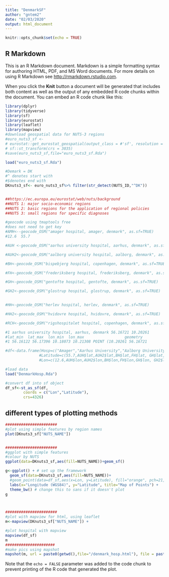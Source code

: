 ---
title: "DenmarkSF"
author: "gntem2"
date: "02/03/2020"
output: html_document
---

```{r setup, include=FALSE}
knitr::opts_chunk$set(echo = TRUE)
```

## R Markdown

This is an R Markdown document. Markdown is a simple formatting syntax for authoring HTML, PDF, and MS Word documents. For more details on using R Markdown see <http://rmarkdown.rstudio.com>.

When you click the **Knit** button a document will be generated that includes both content as well as the output of any embedded R code chunks within the document. You can embed an R code chunk like this:

```{r europe}
library(dplyr)
library(tidyverse)
library(sf)
library(eurostat)
library(leaflet)
library(mapview)
#download geospatial data for NUTS-3 regions
#euro_nuts3_sf <-
# eurostat::get_eurostat_geospatial(output_class = #'sf', resolution = '60', nuts_level = 3) %>%
# sf::st_transform(crs = 3035)
#save(euro_nuts3_sf,file="euro_nuts3_sf.Rda")

load("euro_nuts3_sf.Rda")

#Demark = DK
#^ denotes start with
#$denotes end with
DKnuts3_sf<- euro_nuts3_sf%>% filter(str_detect(NUTS_ID,"^DK"))


##https://ec.europa.eu/eurostat/web/nuts/background
##NUTS 1: major socio-economic regions
##NUTS 2: basic regions for the application of regional policies
##NUTS 3: small regions for specific diagnoses

#geocode using tmaptools free
#does not need to get key
#AMH<--geocode_OSM("amager hospital, amager, denmark", as.sf=TRUE)
#12.6  55.7

#AUH <-geocode_OSM("aarhus university hospital, aarhus, denmark", as.sf=TRUE)

#AUH2<-geocode_OSM("aalborg university hospital, aalborg, denmark", as.sf=TRUE)

#BH<-geocode_OSM("bispebjerg hospital, copenhagen, denmark", as.sf=TRUE)

#FH<-geocode_OSM("frederiksberg hospital, frederiksberg, denmark", as.sf=TRUE)

#GH<-geocode_OSM("gentofte hospital, gentofte, denmark", as.sf=TRUE)

#GH2<-geocode_OSM("glostrup hospital, glostrup, denmark", as.sf=TRUE)

  
#HH<-geocode_OSM("herlev hospital, herlev, denmark", as.sf=TRUE)

#HH2<-geocode_OSM("hvidovre hospital, hvidovre, denmark", as.sf=TRUE)

#RCH<-geocode_OSM("rigshospitalet hospital, copenhagen, denmark", as.sf=TRUE)

#1 aarhus university hospital, aarhus, denmark 56.16721 10.20261
#lat_min  lat_max  lon_min  lon_max                  geometry
#1 56.16122 56.17396 10.18073 10.21308 POINT (10.20261 56.16721

#df<-data.frame(Hosp=c("Amager","Aarhus University","Aalborg University","Bispebjerg","Frederiksberg","Gentofte","Glostrup","Herlev","Hvidovre","Rigshospitalet"),
               #Latitude=c(55.7,AUH$lat,AUH2$lat,BH$lat,FH$lat, GH$lat,GH2$lat,HH$lat,HH2$lat,RCH$lat),
               #Lon=c(12.6,AUH$lon,AUH2$lon,BH$lon,FH$lon,GH$lon, GH2$lon,HH$lon,HH2$lon,RCH$lon))

#load data
load("DenmarkHosp.Rda")

#convert df into sf object
df_sf<-st_as_sf(df, 
        coords = c("Lon","Latitude"),
        crs=4326)

```

## different types of plotting methods
```{r plots}

#######################
#plot using simple features by region names
plot(DKnuts3_sf["NUTS_NAME"])


#######################
#ggplot with simple features
#colour by NUTS
ggplot(data=DKnuts3_sf,aes(fill=NUTS_NAME))+geom_sf()

g<-ggplot() + # set up the framework
  geom_sf(data=DKnuts3_sf,aes(fill=NUTS_NAME))+
  #geom_point(data=df_sf,aes(x=Lon, y=Latitude), fill="orange", pch=21, alpha=0.7, size=2)+
  labs(x="Longitude (WGS84)", y="Latitude", title="Map of Points") + 
  theme_bw() # change this to sans if it doesn't plot
g



#######################
#plot with mapview for html, using leaflet
m<-mapview(DKnuts3_sf["NUTS_NAME"]) +

#plot hospital with mapview
mapview(df_sf)
m
######################
#make pics using mapshot
mapshot(m, url = paste0(getwd(),file="/denmark_hosp.html"), file = paste0(getwd(), "/denmark_hosp.png"))


```

Note that the `echo = FALSE` parameter was added to the code chunk to prevent printing of the R code that generated the plot.
